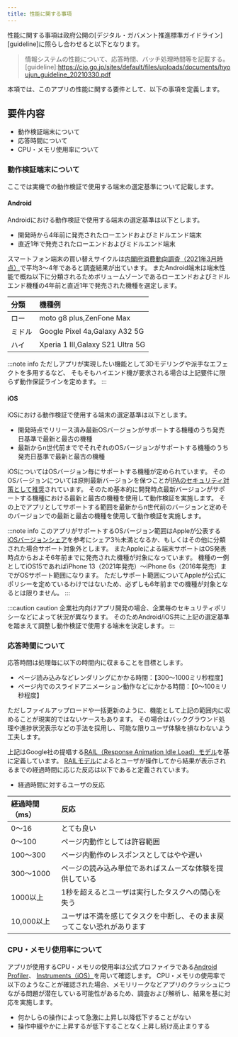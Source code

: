 ```yaml
---
title: 性能に関する事項
---
```


性能に関する事項は政府公開の[デジタル・ガバメント推進標準ガイドライン][guideline]に照らし合わせると以下となります。
>情報システムの性能について、応答時間、バッチ処理時間等を記載する。
[guideline]:<https://cio.go.jp/sites/default/files/uploads/documents/hyoujun_guideline_20210330.pdf>

本項では、このアプリの性能に関する要件として、以下の事項を定義します。

## 要件内容

- 動作検証端末について
- 応答時間について
- CPU・メモリ使用率について

### 動作検証端末について

ここでは実機での動作検証で使用する端末の選定基準について記載します。

#### Android

Androidにおける動作検証で使用する端末の選定基準は以下とします。

  - 開発時から4年前に発売されたローエンドおよびミドルエンド端末
  - 直近1年で発売されたローエンドおよびミドルエンド端末

スマートフォン端末の買い替えサイクルは[内閣府消費動向調査（2021年3月時点）][search]で平均3〜4年であると調査結果が出ています。
またAndroid端末は端末性能で概ね以下に分類されるためボリュームゾーンであるローエンドおよびミドルエンド機種の4年前と直近1年で発売された機種を選定します。

| 分類              |機種例|
|:-----------------|:-----------------|
|ロー|moto g8 plus,ZenFone Max|
|ミドル|Google Pixel 4a,Galaxy A32 5G|
|ハイ|Xperia 1 III,Galaxy S21 Ultra 5G|

[search]:https://www.esri.cao.go.jp/jp/stat/shouhi/honbun202103.pdf

:::note info
ただしアプリが実現したい機能として3Dモデリングや派手なエフェクトを多用するなど、
そもそもハイエンド機が要求される場合は上記要件に限らず動作保証ラインを定めます。
:::

#### iOS

iOSにおける動作検証で使用する端末の選定基準は以下とします。

 - 開発時点でリリース済み最新OSバージョンがサポートする機種のうち発売日基準で最新と最古の機種
 - 最新からn世代前まででそれぞれのOSバージョンがサポートする機種のうち発売日基準で最新と最古の機種

iOSについてはOSバージョン毎にサポートする機種が定められています。
そのOSバージョンについては原則最新バージョンを保つことが[IPAのセキュリティ対策として推奨][ipasecurity]されています。
そのため基本的に開発時点最新バージョンがサポートする機種における最新と最古の機種を使用して動作検証を実施します。
その上でアプリとしてサポートする範囲を最新からn世代前のバージョンと定めそのバージョンでの最新と最古の機種を使用して動作検証を実施します。

:::note info
このアプリがサポートするOSバージョン範囲はAppleが公表する[iOSバージョンシェア][vershare]を参考にシェア3％未満となるか、もしくはその他に分類された場合サポート対象外とします。
またAppleによる端末サポートはOS発表時点からおよそ6年前までに発売された機種が対象になっています。
機種の一例としてiOS15であればiPhone 13（2021年発売）〜iPhone 6s（2016年発売）までがOSサポート範囲になります。
ただしサポート範囲についてAppleが公式にポリシーを定めているわけではないため、必ずしも6年前までの機種が対象となるとは限りません。
:::

[ipasecurity]:https://www.ipa.go.jp/security/measures/everyday.html
[vershare]:https://developer.apple.com/support/app-store/

:::caution caution
企業社内向けアプリ開発の場合、企業毎のセキュリティポリシーなどによって状況が異なります。
そのためAndroid/iOS共に上記の選定基準を踏まえて調整し動作検証で使用する端末を決定します。
:::

### 応答時間について

応答時間は処理毎に以下の時間内に収まることを目標とします。

  - ページ読み込みなどレンダリングにかかる時間：【300～1000ミリ秒程度】
  - ページ内でのスライドアニメーション動作などにかかる時間：【0～100ミリ秒程度】

ただしファイルアップロードや一括更新のように、機能として上記の範囲内に収めることが現実的ではないケースもあります。
その場合はバックグラウンド処理や進捗状況表示などの手法を採用し、可能な限りユーザ体験を損なわないよう工夫します。

上記はGoogle社の提唱する[RAIL（Response Animation Idle Load）モデル][model]を基に定義しています。
[RAILモデル][model]によるとユーザが操作してから結果が表示されるまでの経過時間に応じた反応は以下であると定義されています。

[model]:<https://web.dev/rail/>

- 経過時間に対するユーザの反応

| 経過時間（ms）     |反応|
|:-----------------|:-----------------|
|0～16| とても良い|
|0～100| ページ内動作としては許容範囲|
|100～300| ページ内動作のレスポンスとしてはやや遅い|
|300～1000| ページの読み込み単位であればスムーズな体験を提供している|
|1000以上| 1秒を超えるとユーザは実行したタスクへの関心を失う|
|10,000以上| ユーザは不満を感じてタスクを中断し、そのまま戻ってこない恐れがあります|

### CPU・メモリ使用率について

アプリが使用するCPU・メモリの使用率は公式プロファイラである[Android Profiler][andp]、 [Instruments（iOS）][iosp]を用いて確認します。
CPU・メモリの使用率で以下のようなことが確認された場合、メモリリークなどアプリのクラッシュにつながる問題が潜在している可能性があるため、調査および解析し、結果を基に対応を実施します。

- 何かしらの操作によって急激に上昇し以降低下することがない
- 操作中緩やかに上昇するが低下することなく上昇し続け高止まりする

[andp]:https://developer.android.com/studio/profile/android-profiler?hl=ja
[iosp]:https://help.apple.com/instruments/mac/current/#/dev7b09c84f5
